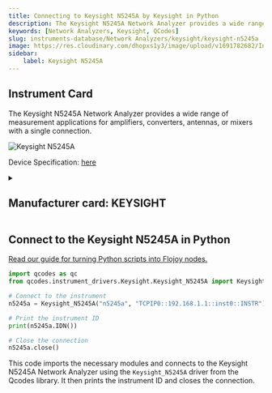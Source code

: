 ```yaml
---
title: Connecting to Keysight N5245A by Keysight in Python
description: The Keysight N5245A Network Analyzer provides a wide range of measurement applications for amplifiers, converters, antennas, or mixers with a single connection.
keywords: [Network Analyzers, Keysight, QCodes] 
slug: instruments-database/Network Analyzers/keysight/keysight-n5245a 
image: https://res.cloudinary.com/dhopxs1y3/image/upload/v1691782682/Instruments/Network%20Analyzer/Keysight-N5245A/Keysight-N5245A.webp
sidebar:
    label: Keysight N5245A 
---
```



## Instrument Card

The Keysight N5245A Network Analyzer provides a wide range of measurement applications for amplifiers, converters, antennas, or mixers with a single connection.

![Keysight N5245A](https://res.cloudinary.com/dhopxs1y3/image/upload/v1691782682/Instruments/Network%20Analyzer/Keysight-N5245A/Keysight-N5245A.webp)

Device Specification: [here](https://xdevs.com/doc/HP_Agilent_Keysight/N5245-90001%20Service%20Guide%2C%20N5244A%20and%20N5245A%202-Port%20and%204-Port%20PNA-X%20Microwave%20Network%20Analyzers%20%5B456%5D.pdf)

<details style={{ marginTop: "15px"}}>
<summary><h2 style={{display:'inline'}}>Manufacturer card: KEYSIGHT</h2></summary>

![KEYSIGHT](https://res.cloudinary.com/dhopxs1y3/image/upload/v1692125973/Instruments/Vendor%20Logos/Keysight.png)

Keysight Technologies, or Keysight, is an American company that manufactures electronics test and measurement equipment and software

- Headquarters: USA
- Yearly Revenue (millions, USD): 5420
- Vendor Website: [here](https://www.keysight.com/us/en/home.html)

</details>


<FeaturedInstrumentVideo category="NETWORK_ANALYZERS" />

## Connect to the Keysight N5245A in Python

[Read our guide for turning Python scripts into Flojoy nodes.](https://docs.flojoy.ai/contribution/blocks/custom-flojoy-block/)



<Tabs>
<TabItem value="Flojoy" label="Flojoy" className="flojoy-instrument-tabs">

<SectionsCard category="NETWORK_ANALYZERS" manufacturer="Keysight"></SectionsCard>

</TabItem>
<TabItem value="QCodes" label="QCodes">

```python
import qcodes as qc
from qcodes.instrument_drivers.Keysight.Keysight_N5245A import Keysight_N5245A

# Connect to the instrument
n5245a = Keysight_N5245A("n5245a", "TCPIP0::192.168.1.1::inst0::INSTR")

# Print the instrument ID
print(n5245a.IDN())

# Close the connection
n5245a.close()
```

This code imports the necessary modules and connects to the Keysight N5245A Network Analyzer using the `Keysight_N5245A` driver from the Qcodes library. It then prints the instrument ID and closes the connection.

</TabItem>
</Tabs>